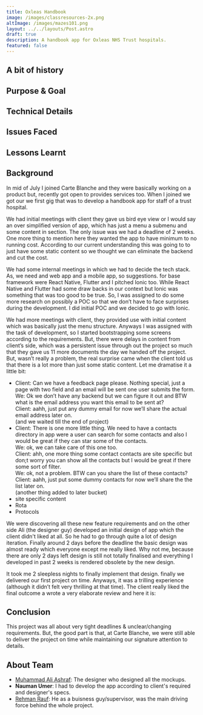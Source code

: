 ```yaml
---
title: Oxleas Handbook
image: /images/classresources-2x.png
altImage: /images/mazes101.png
layout: ../../layouts/Post.astro
draft: true
description: A handbook app for Oxleas NHS Trust hospitals.
featured: false
---
```



<div class="relative -mt-8">
  <ProjectInfo
    collabrators="nmanumr,maliashraf9"
    stack="React,Ionic,TailwindCss,Mdx"
  />
</div>

## A bit of history

## Purpose & Goal

## Technical Details

## Issues Faced

## Lessons Learnt

## Background

In mid of July I joined Carte Blanche and they were basically working on a product but, recently got
open to provides services too. When I joined we got our we first gig that was to develop a handbook
app for staff of a trust hospital.

We had initial meetings with client they gave us bird eye view or I would say an over simplified version of app, which has just a menu a submenu and some content in section. The only issue was we had a deadline of 2 weeks. One more thing to mention here they wanted the app to have minimum to no running cost. According to our current understanding this was going to to just have some static content so we thought we can eliminate the backend and cut the cost.

We had some internal meetings in which we had to decide the tech stack. As, we need and web app and a mobile app, so suggestions. for base framework were React Native, Flutter and I pitched Ionic too. While React Native and Flutter had some draw backs in our context but Ionic was something that was too good to be true. So, I was assigned to do some more research on possibly a POC so that we don’t have to face surprises during the development. I did initial POC and we decided to go with Ionic.

We had more meetings with client, they provided use with initial content which was basically just the menu structure. Anyways I was assigned with the task of development, so I started bootstrapping some screens according to the requirements. But, there were delays in content from client’s side, which was a persistent issue through out the project so much that they gave us 11 more documents the day we handed off the project. But, wasn’t really a problem, the real surprise came when the client told us that there is a lot more than just some static content. Let me dramatise it a little bit:

- Client: Can we have a feedback page please. Nothing special, just a page with two field and an email will be sent one user submits the form.  
  We: Ok we don’t have any backend but we can figure it out and BTW what is the email address you want this email to be sent at?  
  Client: aahh, just put any dummy email for now we’ll share the actual email address later on.  
  (and we waited till the end of project)
- Client: There is one more little thing. We need to have a contacts directory in app were a user can search for some contacts and also I would be great if they can star some of the contacts.  
  We: ok, we can take care of this one too.  
  Client: ahh, one more thing some contact contacts are site specific but don;t worry you can show all the contacts but I would be great if there some sort of filter.  
  We: ok, not a problem. BTW can you share the list of these contacts?  
  Client: aahh, just put some dummy contacts for now we’ll share the the list later on.  
  (another thing added to later bucket)
- site specific content
- Rota
- Protocols

We were discovering all these new feature requirements and on the other side Ali (the designer guy) developed an initial design of app which the client didn't liked at all. So he had to go through quite a lot of design iteration. Finally around 2 days before the deadline the basic design was almost ready which everyone except me really liked. Why not me, because there are only 2 days left design is still not totally finalised and everything I developed in past 2 weeks is rendered obsolete by the new design.

It took me 2 sleepless nights to finally implement that design. finally we delivered our first project on time. Anyways, it was a trilling experience (although it didn’t felt very thrilling at that time). The client really liked the final outcome a wrote a very elaborate review and here it is:

## Conclusion

This project was all about very tight deadlines & unclear/changing requirements. But, the good part
is that, at Carte Blanche, we were still able to deliver the project on time while maintaining our
signature attention to details.

## About Team

- [Muhammad Ali Ashraf](https://github.com/ameerhmzx): The designer who designed all the mockups.
- **Nauman Umer**: I had to develop the app according to client's required and designer's specs.
- [Rehman Rauf](): He as a buisness guy/supervisor, was the main driving force behind the whole project.
